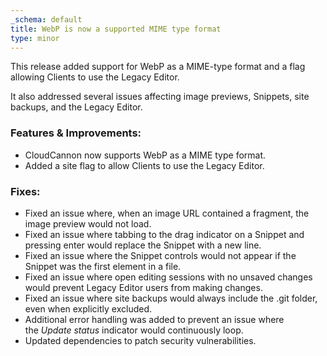```yaml
---
_schema: default
title: WebP is now a supported MIME type format
type: minor
---
```

This release added support for WebP as a MIME-type format and a flag allowing Clients to use the Legacy Editor.

It also addressed several issues affecting image previews, Snippets, site backups, and the Legacy Editor.

### Features & Improvements:

* CloudCannon now supports WebP as a MIME type format.
* Added a site flag to allow Clients to use the Legacy Editor.

### Fixes:

* Fixed an issue where, when an image URL contained a fragment, the image preview would not load.
* Fixed an issue where tabbing to the drag indicator on a Snippet and pressing enter would replace the Snippet with a new line.
* Fixed an issue where the Snippet controls would not appear if the Snippet was the first element in a file.
* Fixed an issue where open editing sessions with no unsaved changes would prevent Legacy Editor users from making changes.
* Fixed an issue where site backups would always include the .git folder, even when explicitly excluded.
* Additional error handling was added to prevent an issue where the&nbsp;*Update status*&nbsp;indicator would continuously loop.
* Updated dependencies to patch security vulnerabilities.